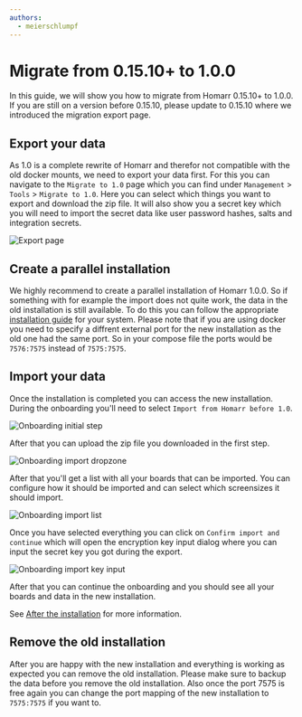 ```yaml
---
authors:
  - meierschlumpf
---
```


# Migrate from 0.15.10+ to 1.0.0

In this guide, we will show you how to migrate from Homarr 0.15.10+ to 1.0.0.
If you are still on a version before 0.15.10, please update to 0.15.10 where we introduced the migration export page.

## Export your data

As 1.0 is a complete rewrite of Homarr and therefor not compatible with the old docker mounts, we need to export your data first.
For this you can navigate to the `Migrate to 1.0` page which you can find under `Management` > `Tools` > `Migrate to 1.0`.
Here you can select which things you want to export and download the zip file.
It will also show you a secret key which you will need to import the secret data like user password hashes, salts and integration secrets.

![Export page](./img/old-homarr-export-data.png)

## Create a parallel installation

We highly recommend to create a parallel installation of Homarr 1.0.0.
So if something with for example the import does not quite work, the data in the old installation is still available.
To do this you can follow the appropriate [installation guide](https://homarr.dev/docs/category/installation-1) for your system.
Please note that if you are using docker you need to specify a diffrent external port for the new installation as the old one had the same port.
So in your compose file the ports would be `7576:7575` instead of `7575:7575`.

## Import your data
Once the installation is completed you can access the new installation. During the onboarding you'll need to select `Import from Homarr before 1.0`.

![Onboarding initial step](./img/onboarding-step-1.png)

After that you can upload the zip file you downloaded in the first step.

![Onboarding import dropzone](./img/old-homarr-import-dropzone.png)

After that you'll get a list with all your boards that can be imported. You can configure how it should be imported and can select which screensizes it should import.

![Onboarding import list](./img/old-homarr-import-choose-imported-data.png)

Once you have selected everything you can click on `Confirm import and continue` which will open the encryption key input dialog where you can input the secret key you got during the export.

![Onboarding import key input](./img/old-homarr-import-decryption-token.png)

After that you can continue the onboarding and you should see all your boards and data in the new installation.

See [After the installation](https://homarr.dev/docs/getting-started/after-the-installation) for more information.

## Remove the old installation

After you are happy with the new installation and everything is working as expected you can remove the old installation.
Please make sure to backup the data before you remove the old installation.
Also once the port 7575 is free again you can change the port mapping of the new installation to `7575:7575` if you want to.